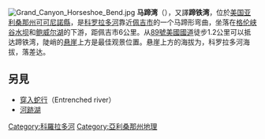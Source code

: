 [[File:Grand_Canyon_Horseshoe_Bend.jpg|thumb]]
'''马蹄湾'''（{{lang-en|'''Horseshoe Bend'''}}），又譯'''蹄铁湾'''，位於[[美国|美国]][[亚利桑那州|亚利桑那州]][[可可尼諾縣|可可尼諾縣]]，是[[科罗拉多河|科罗拉多河]]靠近[[佩吉市|佩吉市]]的一个马蹄形弯曲，坐落在[[格伦峡谷水坝|格伦峡谷水坝]]和[[鲍威尔湖|鲍威尔湖]]的下游，距佩吉市6公里。从[[89號美國國道|89號美國國道]]徒步1.2公里可以抵达蹄铁湾，陡峭的[[悬崖|悬崖]]上方是最佳观景位置。悬崖上方的海拔为{{convert|4,200|ft|m}}，科罗拉多河海拔{{convert|3,200|ft|m}}，落差达{{convert|1,000|ft|m}}。

==另見==
*[[穿入蛇行|穿入蛇行]]（Entrenched river）
*[[河跡湖|河跡湖]]

{{Arizona-stub}}
{{Commonscat|Horseshoe Bend (Arizona)}}
{{coord|36|52|46|N|111|30|50|W|display=title}}
{{DEFAULTSORT:Horseshoe Bend}}

[[Category:科羅拉多河|Category:科羅拉多河]] 
[[Category:亞利桑那州地理|Category:亞利桑那州地理]]